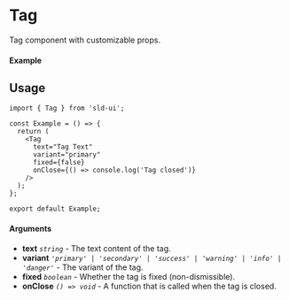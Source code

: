 
<Meta of={Tag} title="Tag" />

# Tag

Tag component with customizable props.

#### Example

<Canvas of={Tag.Component} />

## Usage

```tsx
import { Tag } from 'sld-ui';

const Example = () => {
  return (
    <Tag
      text="Tag Text"
      variant="primary"
      fixed={false}
      onClose={() => console.log('Tag closed')}
    />
  );
};

export default Example;
```

#### Arguments

- **text** _`string`_ - The text content of the tag.
- **variant**
  _`'primary' | 'secondary' | 'success' | 'warning' | 'info' | 'danger'`_ - The
  variant of the tag.
- **fixed** _`boolean`_ - Whether the tag is fixed (non-dismissible).
- **onClose** _`() => void`_ - A function that is called when the tag is closed.
